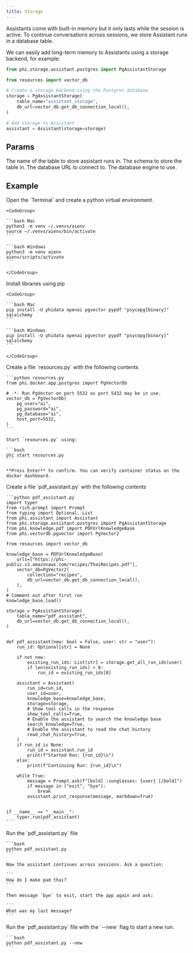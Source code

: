 ```yaml
---
title: Storage
---
```


Assistants come with built-in memory but it only lasts while the session is active. To continue conversations across sessions, we store Assistant runs in a database table.

We can easily add long-term memory to Assistants using a storage backend, for example:

```python storage.py
from phi.storage.assistant.postgres import PgAssistantStorage

from resources import vector_db

# Create a storage backend using the Postgres database
storage = PgAssistantStorage(
    table_name="assistant_storage",
    db_url=vector_db.get_db_connection_local(),
)

# Add storage to Assistant
assistant = Assistant(storage=storage)
```

## Params

<ResponseField name="table_name" type="str">
  The name of the table to store assistant runs in.
</ResponseField>
<ResponseField name="schema" type="str" default="ai">
  The schema to store the table in.
</ResponseField>
<ResponseField name="db_url" type="str">
  The database URL to connect to.
</ResponseField>
<ResponseField name="db_engine" type="Engine">
  The database engine to use.
</ResponseField>

## Example

<Steps>
  <Step title="Create a virtual environment">
    Open the `Terminal` and create a python virtual environment.

    <CodeGroup>

    ```bash Mac
    python3 -m venv ~/.venvs/aienv
    source ~/.venvs/aienv/bin/activate
    ```

    ```bash Windows
    python3 -m venv aienv
    aienv/scripts/activate
    ```

    </CodeGroup>

  </Step>
  <Step title="Install libraries">
    Install libraries using pip

    <CodeGroup>

    ```bash Mac
    pip install -U phidata openai pgvector pypdf "psycopg[binary]" sqlalchemy
    ```

    ```bash Windows
    pip install -U phidata openai pgvector pypdf "psycopg[binary]" sqlalchemy
    ```

    </CodeGroup>

  </Step>
  <Step title="Run PgVector">
    Create a file `resources.py` with the following contents

    ```python resources.py
    from phi.docker.app.postgres import PgVectorDb

    # -*- Run PgVector on port 5532 as port 5432 may be in use.
    vector_db = PgVectorDb(
        pg_user="ai",
        pg_password="ai",
        pg_database="ai",
        host_port=5532,
    )
    ```

    Start `resources.py` using:

    ```bash
    phi start resources.py
    ```

    **Press Enter** to confirm. You can verify container status on the docker dashboard.

  </Step>
  <Step title="Create an assistant with storage">
    Create a file `pdf_assistant.py` with the following contents

    ```python pdf_assistant.py
    import typer
    from rich.prompt import Prompt
    from typing import Optional, List
    from phi.assistant import Assistant
    from phi.storage.assistant.postgres import PgAssistantStorage
    from phi.knowledge.pdf import PDFUrlKnowledgeBase
    from phi.vectordb.pgvector import PgVector2

    from resources import vector_db

    knowledge_base = PDFUrlKnowledgeBase(
        urls=["https://phi-public.s3.amazonaws.com/recipes/ThaiRecipes.pdf"],
        vector_db=PgVector2(
            collection="recipes",
            db_url=vector_db.get_db_connection_local(),
        ),
    )
    # Comment out after first run
    knowledge_base.load()

    storage = PgAssistantStorage(
        table_name="pdf_assistant",
        db_url=vector_db.get_db_connection_local(),
    )


    def pdf_assistant(new: bool = False, user: str = "user"):
        run_id: Optional[str] = None

        if not new:
            existing_run_ids: List[str] = storage.get_all_run_ids(user)
            if len(existing_run_ids) > 0:
                run_id = existing_run_ids[0]

        assistant = Assistant(
            run_id=run_id,
            user_id=user,
            knowledge_base=knowledge_base,
            storage=storage,
            # Show tool calls in the response
            show_tool_calls=True,
            # Enable the assistant to search the knowledge base
            search_knowledge=True,
            # Enable the assistant to read the chat history
            read_chat_history=True,
        )
        if run_id is None:
            run_id = assistant.run_id
            print(f"Started Run: {run_id}\n")
        else:
            print(f"Continuing Run: {run_id}\n")

        while True:
            message = Prompt.ask(f"[bold] :sunglasses: {user} [/bold]")
            if message in ("exit", "bye"):
                break
            assistant.print_response(message, markdown=True)


    if __name__ == "__main__":
        typer.run(pdf_assistant)
    ```

  </Step>
  <Step title="Run the assistant">
    Run the `pdf_assistant.py` file

    ```bash
    python pdf_assistant.py
    ```

    Now the assistant continues across sessions. Ask a question:

    ```
    How do I make pad thai?
    ```

    Then message `bye` to exit, start the app again and ask:

    ```
    What was my last message?
    ```

  </Step>
  <Step title="Start a new run">
    Run the `pdf_assistant.py` file with the `--new` flag to start a new run.

    ```bash
    python pdf_assistant.py --new
    ```

  </Step>
</Steps>

<Snippet file="message-us-discord.mdx" />
